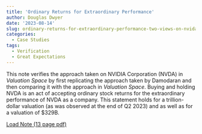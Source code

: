 ```yaml
---
title: 'Ordinary Returns for Extraordinary Performance'
author: Douglas Dwyer
date: '2023-08-14'
slug: ordinary-returns-for-extraordinary-performance-two-views-on-nvida
categories:
  - Case Studies
tags:
  - Verification
  - Great Expectations
---
```


This note verifies the approach taken on NVIDIA Corporation (NVDA) in _Valuation Space_ by first replicating the approach taken by Damodaran and then comparing it with the approach in _Valuation Space_. Buying and holding NVDA is an act of accepting ordinary stock returns for the extraordinary performance of NVDA as a company.  This statement holds for a trillion-dollar valuation (as was observed at the end of Q2 2023) and as well as for a valuation of \$329B.


[Load Note (13 page pdf)](/docs/OrdinaryReturns.pdf)